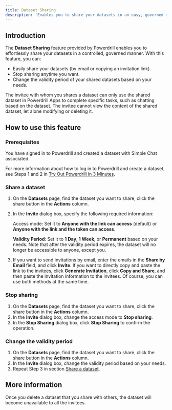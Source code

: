 ```yaml
---
title: Dataset Sharing
description: 'Enables you to share your datasets in an easy, governed manner'
---
```


## Introduction

The **Dataset Sharing** feature provided by Powerdrill enables you to effortlessly share your datasets in a controlled, governed manner. With this feature, you can:

* Easily share your datasets (by email or copying an invitation link).
* Stop sharing anytime you want.
* Change the validity period of your shared datasets based on your needs.

The invitee with whom you shares a dataset can only use the shared dataset in Powerdrill Apps to complete specific tasks, such as chatting based on the dataset. The invitee cannot view the content of the shared dataset, let alone modifying or deleting it.

## How to use this feature

### Prerequisites

You have signed in to Powerdrill and created a dataset with Simple Chat associated. 

For more information about how to log in to Powerdrill and create a dataset, see Steps 1 and 2 in [Try Out Powerdrill in 3 Minutes](/quick-start#step-1-sign-in-to-powerdrill).

### Share a dataset

1. On the **Datasets** page, find the dataset you want to share, click the share button in the **Actions** column.
2. In the **Invite** dialog box, specify the following required information:

    Access mode: Set it to **Anyone with the link can access** (default) or **Anyone with the link and the token can access**. 

    **Validity Period**: Set it to **1 Day**, **1 Week**, or **Permanent** based on your needs. Note that after the validity period expires, the dataset will no longer be accessible to anyone, except you.

3. If you want to send invitations by email, enter the emails in the **Share by Email** field, and click **Invite**. If you want to directly copy and paste the link to the invitees, click **Generate Invitation**, click **Copy and Share**, and then paste the invitation information to the invitees. Of course, you can use both methods at the same time.

### Stop sharing

1. On the **Datasets** page, find the dataset you want to share, click the share button in the **Actions** column.
2. In the **Invite** dialog box, change the access mode to **Stop sharing**.
3. In the **Stop Sharing** dialog box, click **Stop Sharing** to confirm the operation.

### Change the validity period

1. On the **Datasets** page, find the dataset you want to share, click the share button in the **Actions** column.
2. In the **Invite** dialog box, change the validity period based on your needs.
3. Repeat Step 3 in section [Share a dataset](/features/dataset-sharing#share-a-dataset).


## More information

Once you delete a dataset that you share with others, the dataset will become unavailable to all the invitees.